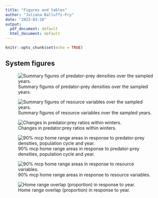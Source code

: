 ```yaml
---
title: "Figures and tables"
author: "Juliana Balluffi-Fry"
date: "2023-03-28"
output:
  pdf_document: default
  html_document: default
---
```


```r
knitr::opts_chunk$set(echo = TRUE)
```

## System figures

![Summary figures of predator-prey densities over the sampled years.](output/figures/densities.jpeg)

![Summary figures of resource variables over the sampled years.](output/figures/resource.jpeg)

![Changes in predator:prey ratios within winters.](output/figures/ppratios.jpeg)

![90% mcp home range areas in response to predator-prey densities, population cycle and year.](output/figures/HRbycycle.jpeg)

![90% mcp home range areas in response to resource variables.](output/figures/HRbyresource.jpeg)

![Home range overlap (proportion) in response to year.](output/figures/hr_overlap.jpeg)
